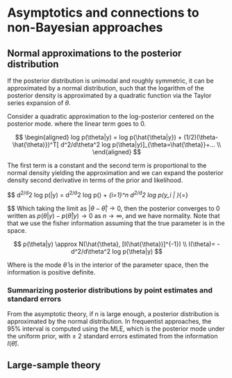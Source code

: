 # Asymptotics and connections to non-Bayesian approaches


## Normal approximations to the posterior distribution
If the posterior distribution is unimodal and roughly symmetric, it can be approximated by a normal distribution, such that the logarithm of the posterior density is approximated by a quadratic function via the Taylor series expansion of $\theta$.

Consider a quadratic approximation to the log-posterior centered on the posterior mode.  where the linear term goes to 0.

$$
 \begin{aligned}
log p(\theta|y) = log p(\hat{\theta|y}) + (1/2)(\theta-\hat{\theta)})^T[ d^2/d\theta^2 log p(\theta|y)]_{\theta=\hat{\theta}}+... \\
\end{aligned}
$$

The first term is a constant and the second term is proportional to the normal density yielding the approximation and we can expand the posterior density second derivative in terms of the prior and likelihood.

$$
 d^2/d\theta^2 log p(\theta|y) = d^2/d\theta^2 log p(\hat{\theta}) + \sum_{i=1}^n d^2/d\theta^2 log p(y_i | \theta)_{\theta=\hat{\theta}}

$$
$$
 \begin{aligned}
log p(\theta|y) &= log p(\hat{\theta|y}) + (1/2)(\theta-\hat{\theta)})^T[ d^2/d\theta^2 log p(\theta|y)]_{\theta=\hat{\theta}}+... \\
 &= log p(\hat{\theta|y}) + (1/2)(\theta-\hat{\theta)})^T ( d^2/d\theta^2 log p(\hat{\theta}) + \sum_{i=1}^n d^2/d\theta^2 log p(y_i | \theta)_{\theta=\hat{\theta}} ) \\
 log p(\theta|y)  - log p(\hat{\theta|y}) &= + (1/2)(\theta-\hat{\theta)})^T (c  -n* I(\hat{\theta})) \\
  p(\theta|y ) - p(\hat{\theta}|y) &= exp( -\frac{1}{2(nI(\theta_0))^{-1}}(\theta-\hat{\theta})^T)
 \end{aligned}
$$
Which taking the limit as $|\theta -\hat{\theta}| \to 0$, then the posterior converges to 0 written as $p(\theta|y )- p(\hat{\theta}|y) \to 0$ as $n \to \infty$, and we have normality. Note that that we use the fisher information assuming that the true parameter is in the space.


$$
p(\theta|y) \approx N(\hat{\theta}, [I(\hat{\theta})]^{-1})  \\
I(\theta)= -d^2/d\theta^2 log p(\theta|y) 
$$

Where is the mode $\hat{\theta}$ is in the interior of the parameter space, then the information is positive definite.


### Summarizing posterior distributions by point estimates and standard errors{-}
From the asymptotic theory, if n is large enough, a posterior distribution is approximated by the normal distribution.   In frequentist approaches, the 95$\%$ interval is computed using the MLE, which is the posterior mode under the uniform prior, with $\pm$ 2 standard errors estimated from the information $I(\hat{\theta})$.


## Large-sample theory
